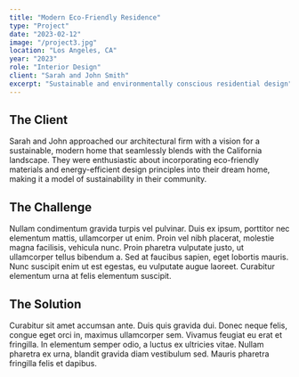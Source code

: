 ```yaml
---
title: "Modern Eco-Friendly Residence"
type: "Project"
date: "2023-02-12"
image: "/project3.jpg"
location: "Los Angeles, CA"
year: "2023"
role: "Interior Design"
client: "Sarah and John Smith"
excerpt: "Sustainable and environmentally conscious residential design"
---
```


## The Client

Sarah and John approached our architectural firm with a vision for a sustainable, modern home that seamlessly blends with the California landscape. They were enthusiastic about incorporating eco-friendly materials and energy-efficient design principles into their dream home, making it a model of sustainability in their community.

## The Challenge

Nullam condimentum gravida turpis vel pulvinar. Duis ex ipsum, porttitor nec elementum mattis, ullamcorper ut enim. Proin vel nibh placerat, molestie magna facilisis, vehicula nunc. Proin pharetra vulputate justo, ut ullamcorper tellus bibendum a. Sed at faucibus sapien, eget lobortis mauris. Nunc suscipit enim ut est egestas, eu vulputate augue laoreet. Curabitur elementum urna at felis elementum suscipit.

## The Solution

Curabitur sit amet accumsan ante. Duis quis gravida dui. Donec neque felis, congue eget orci in, maximus ullamcorper sem. Vivamus feugiat eu erat et fringilla. In elementum semper odio, a luctus ex ultricies vitae. Nullam pharetra ex urna, blandit gravida diam vestibulum sed. Mauris pharetra fringilla felis et dapibus.
